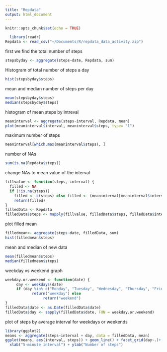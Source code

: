 ```yaml
---
title: "Repdata"
output: html_document
---
```


```r
knitr::opts_chunk$set(echo = TRUE)
```


```r
  library(readr)
Repdata <- read_csv("~/Documents/R/repdata_data_activity.zip")
```

first we find the total number of steps
```r
stepsbyday <- aggregate(steps~date, Repdata, sum)
```

Histogram of total number of steps a day
```r
hist(stepsbyday$steps)
```
 
mean and median number of steps per day
```r
mean(stepsbyday$steps)
median(stepsbyday$steps)
```
 
histogram of mean steps by intreval
```r
meaninterval <- aggregate(steps~interval, Repdata, mean)
plot(meaninterval$interval, meaninterval$steps, type= "l")
```


maximum number of steps
```r
meaninterval[which.max(meaninterval$steps), ]
```

number of NAs 
```r
sum(is.na(Repdata$steps))
```

change NAs to mean value of the interval
```r
fillvalue <- function(steps, interval) {
  filled <- NA
  if (!is.na(steps)) 
    filled <- c(steps) else filled <- (meaninterval[meaninterval$interval == interval, "steps"])
    return(filled)
}
filledData <- Repdata
filledData$steps <- mapply(fillvalue, filledData$steps, filledData$interval)
```

plot filled mean
```r
filledmean<- aggregate(steps~date, filledData, sum)
hist(filledmean$steps)
```

mean and median of new data
```r
mean(filledmean$steps)
median(filledmean$steps)
```

weekday vs weekend graph
```r
weekday.or.weekend <- function(date) {
     day <- weekdays(date)
     if (day %in% c("Monday", "Tuesday", "Wednesday", "Thursday", "Friday")) 
            return("weekday") else
                 return("weekend")
}
filledData$date <- as.Date(filledData$date)
filledData$day <- sapply(filledData$date, FUN = weekday.or.weekend)
```

plot of steps by average interval for weekdays or weekends
```r
library(ggplot2)
means <- aggregate(steps~interval + day, data = filledData, mean)
ggplot(means, aes(interval, steps)) + geom_line() + facet_grid(day~.)+
  xlab("5-minute interval") + ylab("Number of steps")
```
